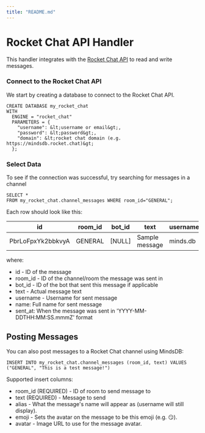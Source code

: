 ```yaml
---
title: "README.md"
---
```


# Rocket Chat API Handler

This handler integrates with the [Rocket Chat API](https://developer.rocket.chat/reference/api) to read and write messages.

### Connect to the Rocket Chat API
We start by creating a database to connect to the Rocket Chat API.

```
CREATE DATABASE my_rocket_chat
WITH
  ENGINE = "rocket_chat"
  PARAMETERS = {
    "username": &lt;username or email&gt;,
    "password": &lt;password&gt;,
    "domain": &lt;rocket chat domain (e.g. https://mindsdb.rocket.chat)&gt;
  };
```

### Select Data
To see if the connection was successful, try searching for messages in a channel

```
SELECT *
FROM my_rocket_chat.channel_messages WHERE room_id="GENERAL";
```

Each row should look like this:

| id | room_id | bot_id | text | username | name | sent_at | 
| ----------- | -----------  | ----------- | ----------- | ----------- | ----------- | ----------- |
| PbrLoFpxYk2bbkvyA | GENERAL | [NULL] | Sample message | minds.db | MindsDB  | 2023-05-05T16:41:57.998Z |

where:
* id - ID of the message
* room_id - ID of the channel/room the message was sent in
* bot_id - ID of the bot that sent this message if applicable
* text - Actual message text
* username - Username for sent message
* name: Full name for sent message
* sent_at: When the message was sent in 'YYYY-MM-DDTHH:MM:SS.mmmZ' format


## Posting Messages

You can also post messages to a Rocket Chat channel using MindsDB:

```
INSERT INTO my_rocket_chat.channel_messages (room_id, text) VALUES ("GENERAL", "This is a test message!")
```

Supported insert columns:
* room_id (REQUIRED) - ID of room to send message to
* text (REQUIRED) - Message to send
* alias - What the message's name will appear as (username will still display).
* emoji - Sets the avatar on the message to be this emoji (e.g. :smirk:).
* avatar - Image URL to use for the message avatar.